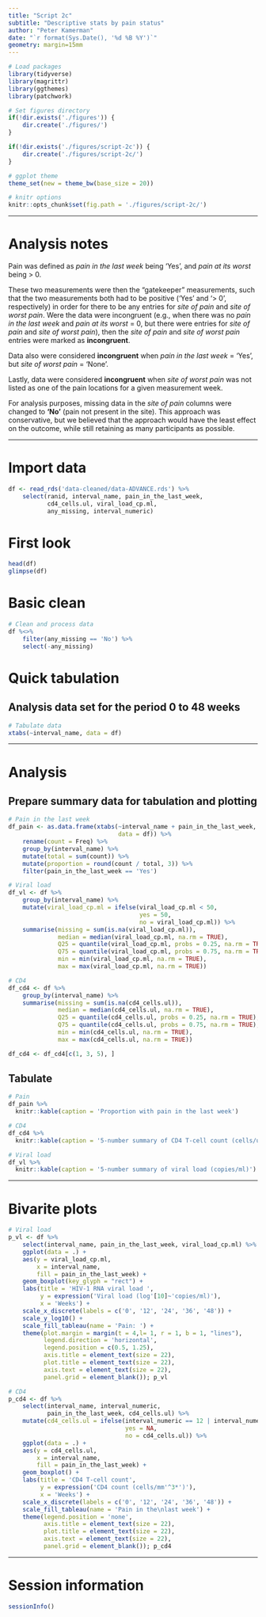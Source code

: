 ```yaml
---
title: "Script 2c"
subtitle: "Descriptive stats by pain status"
author: "Peter Kamerman"
date: "`r format(Sys.Date(), '%d %B %Y')`"
geometry: margin=15mm
---
```


```r
# Load packages
library(tidyverse)
library(magrittr)
library(ggthemes)
library(patchwork)

# Set figures directory
if(!dir.exists('./figures')) {
    dir.create('./figures/')
}

if(!dir.exists('./figures/script-2c')) {
    dir.create('./figures/script-2c/')
}

# ggplot theme
theme_set(new = theme_bw(base_size = 20))

# knitr options
knitr::opts_chunk$set(fig.path = './figures/script-2c/')
```

----

# Analysis notes

Pain was defined as _pain in the last week_  being 'Yes', and _pain at its worst_ being > 0.

These two measurements were then the "gatekeeper" measurements, such that the two measurements both had to be positive ('Yes' and '> 0', respectively) in order for there to be any entries for _site of pain_ and _site of worst pain_. Were the data were incongruent (e.g., when there was no _pain in the last week_ and _pain at its worst_ = 0, but there were entries for _site of pain_ and _site of worst pain_), then the _site of pain_ and _site of worst pain_ entries were marked as **incongruent**. 

Data also were considered **incongruent** when _pain in the last week_ = 'Yes', but _site of worst pain_ = 'None'. 

Lastly, data were considered **incongruent** when _site of worst pain_ was not listed as one of the pain locations for a given measurement week.

For analysis purposes, missing data in the _site of pain_ columns were changed to **'No'** (pain not present in the site). This approach was conservative, but we believed that the approach would have the least effect on the outcome, while still retaining as many participants as possible.

----

# Import data

```r
df <- read_rds('data-cleaned/data-ADVANCE.rds') %>% 
    select(ranid, interval_name, pain_in_the_last_week, 
           cd4_cells.ul, viral_load_cp.ml,
           any_missing, interval_numeric)
```

# First look 

```r
head(df)
glimpse(df)
```

# Basic clean

```r
# Clean and process data
df %<>% 
    filter(any_missing == 'No') %>% 
    select(-any_missing)
```

# Quick tabulation

## Analysis data set for the period 0 to 48 weeks

```r
# Tabulate data
xtabs(~interval_name, data = df)
```

----

# Analysis

## Prepare summary data for tabulation and plotting

```r
# Pain in the last week
df_pain <- as.data.frame(xtabs(~interval_name + pain_in_the_last_week, 
                               data = df)) %>% 
    rename(count = Freq) %>% 
    group_by(interval_name) %>% 
    mutate(total = sum(count)) %>% 
    mutate(proportion = round(count / total, 3)) %>% 
    filter(pain_in_the_last_week == 'Yes') 

# Viral load
df_vl <- df %>% 
    group_by(interval_name) %>% 
    mutate(viral_load_cp.ml = ifelse(viral_load_cp.ml < 50,
                                     yes = 50,
                                     no = viral_load_cp.ml)) %>% 
    summarise(missing = sum(is.na(viral_load_cp.ml)),
              median = median(viral_load_cp.ml, na.rm = TRUE),
              Q25 = quantile(viral_load_cp.ml, probs = 0.25, na.rm = TRUE),
              Q75 = quantile(viral_load_cp.ml, probs = 0.75, na.rm = TRUE),
              min = min(viral_load_cp.ml, na.rm = TRUE),
              max = max(viral_load_cp.ml, na.rm = TRUE)) 

# CD4
df_cd4 <- df %>% 
    group_by(interval_name) %>% 
    summarise(missing = sum(is.na(cd4_cells.ul)),
              median = median(cd4_cells.ul, na.rm = TRUE),
              Q25 = quantile(cd4_cells.ul, probs = 0.25, na.rm = TRUE),
              Q75 = quantile(cd4_cells.ul, probs = 0.75, na.rm = TRUE),
              min = min(cd4_cells.ul, na.rm = TRUE),
              max = max(cd4_cells.ul, na.rm = TRUE)) 

df_cd4 <- df_cd4[c(1, 3, 5), ]
```

## Tabulate

```r
# Pain
df_pain %>% 
  knitr::kable(caption = 'Proportion with pain in the last week')

# CD4
df_cd4 %>% 
  knitr::kable(caption = '5-number summary of CD4 T-cell count (cells/ul)')

# Viral load
df_vl %>% 
  knitr::kable(caption = '5-number summary of viral load (copies/ml)')
```

----

# Bivarite plots

```r
# Viral load
p_vl <- df %>% 
    select(interval_name, pain_in_the_last_week, viral_load_cp.ml) %>% 
    ggplot(data = .) +
    aes(y = viral_load_cp.ml, 
        x = interval_name,
        fill = pain_in_the_last_week) +
    geom_boxplot(key_glyph = "rect") +
    labs(title = 'HIV-1 RNA viral load ',
         y = expression('Viral load (log'[10]~'copies/ml)'),
         x = 'Weeks') +
    scale_x_discrete(labels = c('0', '12', '24', '36', '48')) +
    scale_y_log10() +
    scale_fill_tableau(name = 'Pain: ') +
    theme(plot.margin = margin(t = 4,l= 1, r = 1, b = 1, "lines"),
          legend.direction = 'horizontal',
          legend.position = c(0.5, 1.25),
          axis.title = element_text(size = 22),
          plot.title = element_text(size = 22),
          axis.text = element_text(size = 22),
          panel.grid = element_blank()); p_vl

# CD4
p_cd4 <- df %>% 
    select(interval_name, interval_numeric, 
           pain_in_the_last_week, cd4_cells.ul) %>% 
    mutate(cd4_cells.ul = ifelse(interval_numeric == 12 | interval_numeric == 36,
                                 yes = NA,
                                 no = cd4_cells.ul)) %>% 
    ggplot(data = .) +
    aes(y = cd4_cells.ul, 
        x = interval_name,
        fill = pain_in_the_last_week) +
    geom_boxplot() +
    labs(title = 'CD4 T-cell count',
         y = expression('CD4 count (cells/mm'^3*')'),
         x = 'Weeks') +
    scale_x_discrete(labels = c('0', '12', '24', '36', '48')) +
    scale_fill_tableau(name = 'Pain in the\nlast week') +
    theme(legend.position = 'none',
          axis.title = element_text(size = 22),
          plot.title = element_text(size = 22),
          axis.text = element_text(size = 22),
          panel.grid = element_blank()); p_cd4
```

----

# Session information

```r
sessionInfo()
```